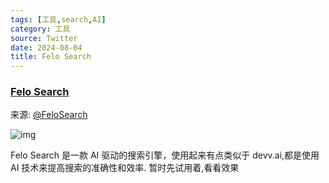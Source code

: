 ```yaml
---
tags: [工具,search,AI]
category: 工具
source: Twitter
date: 2024-08-04
title: Felo Search
---
```


### [Felo Search](https://felo.ai/zh-Hans/search)

来源: [@FeloSearch](https://x.com/FeloSearch/status/1819638488469520626)

![img](/sections/014.png)

Felo Search 是一款 AI 驱动的搜索引擎，使用起来有点类似于 devv.ai,都是使用 AI 技术来提高搜索的准确性和效率.
暂时先试用着,看看效果
